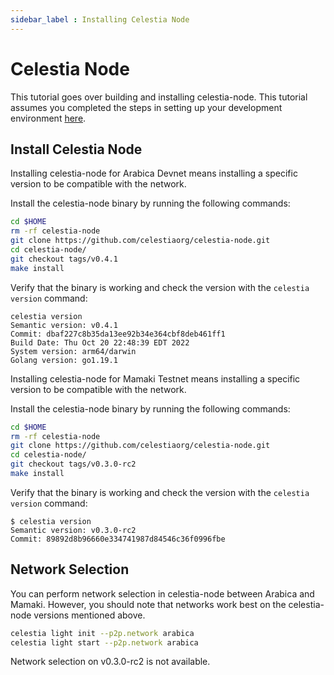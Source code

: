 ```yaml
---
sidebar_label : Installing Celestia Node
---
```



# Celestia Node

This tutorial goes over building and installing celestia-node. This
tutorial assumes you completed the steps in setting up your development
environment [here](./environment.mdx).

## Install Celestia Node

<Tabs groupId="network">
<TabItem value="arabica" label="Arabica">

Installing celestia-node for Arabica Devnet means installing a specific version
to be compatible with the network.

Install the celestia-node binary by running the following commands:

```sh
cd $HOME
rm -rf celestia-node
git clone https://github.com/celestiaorg/celestia-node.git
cd celestia-node/
git checkout tags/v0.4.1
make install
```

Verify that the binary is working and check the version with the `celestia
version` command:

```output
celestia version
Semantic version: v0.4.1
Commit: dbaf227c8b35da13ee92b34e364cbf8deb461ff1
Build Date: Thu Oct 20 22:48:39 EDT 2022
System version: arm64/darwin
Golang version: go1.19.1
```

</TabItem>
<TabItem value="mamaki" label="Mamaki">

Installing celestia-node for Mamaki Testnet means installing a specific version
to be compatible with the network.

Install the celestia-node binary by running the following commands:

```sh
cd $HOME
rm -rf celestia-node
git clone https://github.com/celestiaorg/celestia-node.git
cd celestia-node/
git checkout tags/v0.3.0-rc2
make install
```

Verify that the binary is working and check the version with the `celestia
version` command:

```console
$ celestia version
Semantic version: v0.3.0-rc2
Commit: 89892d8b96660e334741987d84546c36f0996fbe
```

</TabItem>
</Tabs>

## Network Selection

<Tabs groupId="network">
<TabItem value="arabica" label="Arabica">

You can perform network selection in celestia-node between Arabica and
Mamaki. However, you should note that networks work best on the celestia-node
versions mentioned above.

```sh
celestia light init --p2p.network arabica
celestia light start --p2p.network arabica
```

</TabItem>
<TabItem value="mamaki" label="Mamaki">

Network selection on v0.3.0-rc2 is not available.

</TabItem>
</Tabs>